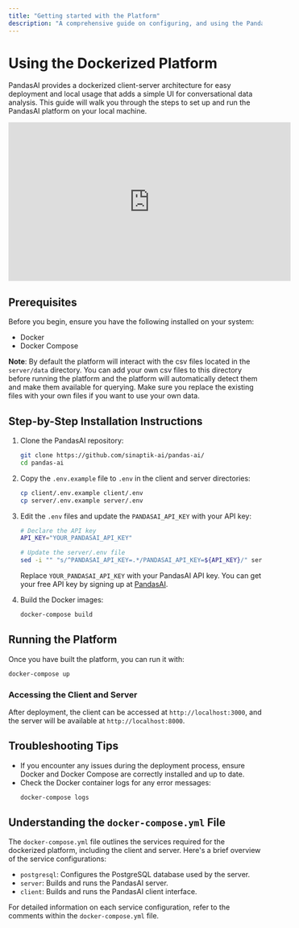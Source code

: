 ```yaml
---
title: "Getting started with the Platform"
description: "A comprehensive guide on configuring, and using the PandasAI dockerized UI platform."
---
```


# Using the Dockerized Platform

PandasAI provides a dockerized client-server architecture for easy deployment and local usage that adds a simple UI for conversational data analysis. This guide will walk you through the steps to set up and run the PandasAI platform on your local machine.

<iframe
  width="560"
  height="315"
  src="https://www.youtube.com/embed/kh61wEy9GYM"
  title="PandasAI UI"
  frameborder="0"
  allow="accelerometer; autoplay; clipboard-write; encrypted-media; gyroscope; picture-in-picture"
  allowfullscreen
></iframe>

## Prerequisites

Before you begin, ensure you have the following installed on your system:

- Docker
- Docker Compose

**Note**: By default the platform will interact with the csv files located in the `server/data` directory. You can add your own csv files to this directory before running the platform and the platform will automatically detect them and make them available for querying. Make sure you replace the existing files with your own files if you want to use your own data.

## Step-by-Step Installation Instructions

1. Clone the PandasAI repository:

   ```bash
   git clone https://github.com/sinaptik-ai/pandas-ai/
   cd pandas-ai
   ```

2. Copy the `.env.example` file to `.env` in the client and server directories:

   ```bash
   cp client/.env.example client/.env
   cp server/.env.example server/.env
   ```

3. Edit the `.env` files and update the `PANDASAI_API_KEY` with your API key:

   ```bash
   # Declare the API key
   API_KEY="YOUR_PANDASAI_API_KEY"

   # Update the server/.env file
   sed -i "" "s/^PANDASAI_API_KEY=.*/PANDASAI_API_KEY=${API_KEY}/" server/.env
   ```

   Replace `YOUR_PANDASAI_API_KEY` with your PandasAI API key. You can get your free API key by signing up at [PandasAI](https://pandabi.ai).

4. Build the Docker images:

   ```bash
   docker-compose build
   ```

## Running the Platform

Once you have built the platform, you can run it with:

```bash
docker-compose up
```

### Accessing the Client and Server

After deployment, the client can be accessed at `http://localhost:3000`, and the server will be available at `http://localhost:8000`.

## Troubleshooting Tips

- If you encounter any issues during the deployment process, ensure Docker and Docker Compose are correctly installed and up to date.
- Check the Docker container logs for any error messages:
  ```bash
  docker-compose logs
  ```

## Understanding the `docker-compose.yml` File

The `docker-compose.yml` file outlines the services required for the dockerized platform, including the client and server. Here's a brief overview of the service configurations:

- `postgresql`: Configures the PostgreSQL database used by the server.
- `server`: Builds and runs the PandasAI server.
- `client`: Builds and runs the PandasAI client interface.

For detailed information on each service configuration, refer to the comments within the `docker-compose.yml` file.
